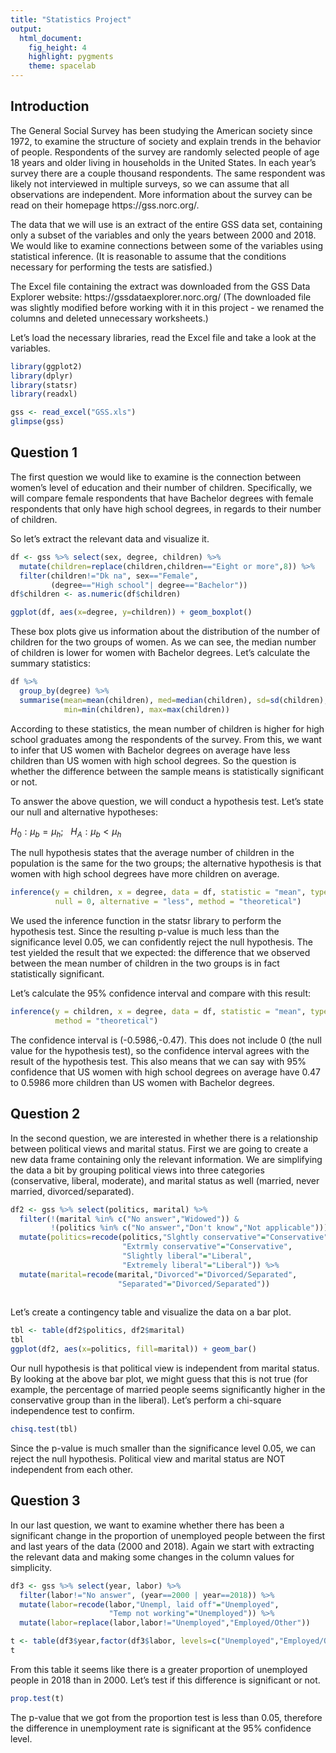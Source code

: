 ```yaml
---
title: "Statistics Project"
output: 
  html_document: 
    fig_height: 4
    highlight: pygments
    theme: spacelab
---
```



## Introduction

The General Social Survey has been studying the American society since 1972, to examine the structure of society and explain trends in the behavior of people. Respondents of the survey are randomly selected people of age 18 years and older living in households in the United States. In each year's survey there are a couple thousand respondents. The same respondent was likely not interviewed in multiple surveys, so we can assume that all observations are independent.
More information about the survey can be read on their homepage https://gss.norc.org/. 

The data that we will use is an extract of the entire GSS data set, containing only a subset of the variables and only the years between 2000 and 2018. We would like to examine connections between some of the variables using statistical inference. (It is reasonable to assume that the conditions necessary for performing the tests are satisfied.)

The Excel file containing the extract was downloaded from the GSS Data Explorer website: https://gssdataexplorer.norc.org/
(The downloaded file was slightly modified before working with it in this project - we renamed the columns and deleted unnecessary worksheets.)

Let's load the necessary libraries, read the Excel file and take a look at the variables.

```r
library(ggplot2)
library(dplyr)
library(statsr)
library(readxl)

gss <- read_excel("GSS.xls")
glimpse(gss)

```


## Question 1

The first question we would like to examine is the connection between women's level of education and their number of children. Specifically, we will compare female respondents that have Bachelor degrees with female respondents that only have high school degrees, in regards to their number of children. 

So let's extract the relevant data and visualize it.


```r
df <- gss %>% select(sex, degree, children) %>%
  mutate(children=replace(children,children=="Eight or more",8)) %>%
  filter(children!="Dk na", sex=="Female", 
         (degree=="High school"| degree=="Bachelor"))
df$children <- as.numeric(df$children)

ggplot(df, aes(x=degree, y=children)) + geom_boxplot()
```

These box plots give us information about the distribution of the number of children for the two groups of women. As we can see, the median number of children is lower for women with Bachelor degrees. Let's calculate the summary statistics:

```r
df %>%
  group_by(degree) %>%
  summarise(mean=mean(children), med=median(children), sd=sd(children), 
            min=min(children), max=max(children))
```

According to these statistics, the mean number of children is higher for high school graduates among the respondents of the survey. From this, we want to infer that US women with Bachelor degrees on average have less children than US women with high school degrees. So the question is whether the difference between the sample means is statistically significant or not.

To answer the above question, we will conduct a hypothesis test. Let's state our null and alternative hypotheses:

$H_0: \mu_{b} = \mu_{h}$; \ \ $H_A: \mu_{b} < \mu_{h}$

The null hypothesis states that the average number of children in the population is the same for the two groups; the alternative hypothesis is that women with high school degrees have more children on average.

```r
inference(y = children, x = degree, data = df, statistic = "mean", type = "ht", 
          null = 0, alternative = "less", method = "theoretical")
```

We used the inference function in the statsr library to perform the hypothesis test. Since the resulting p-value is much less than the significance level 0.05, we can confidently reject the null hypothesis. The test yielded the result that we expected: the difference that we observed between the mean number of children in the two groups is in fact statistically significant.

Let's calculate the 95% confidence interval and compare with this result:

```r
inference(y = children, x = degree, data = df, statistic = "mean", type = "ci", 
          method = "theoretical")
```

The confidence interval is (-0.5986,-0.47). This does not include 0 (the null value for the hypothesis test), so the confidence interval agrees with the result of the hypothesis test. This also means that we can say with 95% confidence that US women with high school degrees on average have 0.47 to 0.5986 more children than US women with Bachelor degrees.


## Question 2

In the second question, we are interested in whether there is a relationship between political views and marital status. First we are going to create a new data frame containing only the relevant information. We are simplifying the data a bit by grouping political views into three categories (conservative, liberal, moderate), and marital status as well (married, never married, divorced/separated).


```r
df2 <- gss %>% select(politics, marital) %>% 
  filter(!(marital %in% c("No answer","Widowed")) &
         !(politics %in% c("No answer","Don't know","Not applicable"))) %>%
  mutate(politics=recode(politics,"Slghtly conservative"="Conservative",
                         "Extrmly conservative"="Conservative",
                         "Slightly liberal"="Liberal",
                         "Extremely liberal"="Liberal")) %>%
  mutate(marital=recode(marital,"Divorced"="Divorced/Separated",
                        "Separated"="Divorced/Separated"))
  
```

Let's create a contingency table and visualize the data on a bar plot.

```r
tbl <- table(df2$politics, df2$marital)
tbl
ggplot(df2, aes(x=politics, fill=marital)) + geom_bar()
```

Our null hypothesis is that political view is independent from marital status. By looking at the above bar plot, we might guess that this is not true (for example, the percentage of married people seems significantly higher in the conservative group than in the liberal). Let's perform a chi-square independence test to confirm.


```r
chisq.test(tbl)
```

Since the p-value is much smaller than the significance level 0.05, we can reject the null hypothesis. Political view and marital status are NOT independent from each other.


## Question 3

In our last question, we want to examine whether there has been a significant change in the proportion of unemployed people between the first and last years of the data (2000 and 2018). Again we start with extracting the relevant data and making some changes in the column values for simplicity. 

```r
df3 <- gss %>% select(year, labor) %>% 
  filter(labor!="No answer", (year==2000 | year==2018)) %>%
  mutate(labor=recode(labor,"Unempl, laid off"="Unemployed",
                      "Temp not working"="Unemployed")) %>%
  mutate(labor=replace(labor,labor!="Unemployed","Employed/Other"))

t <- table(df3$year,factor(df3$labor, levels=c("Unemployed","Employed/Other")))
t
```
From this table it seems like there is a greater proportion of unemployed people in 2018 than in 2000. Let's test if this difference is significant or not.


```r
prop.test(t)
```

The p-value that we got from the proportion test is less than 0.05, therefore the difference in unemployment rate is significant at the 95% confidence level.






